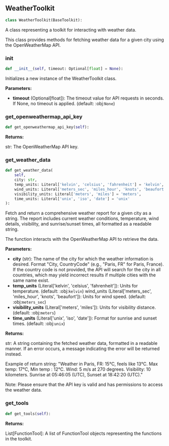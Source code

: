 <a id="camel.toolkits.weather_toolkit"></a>

<a id="camel.toolkits.weather_toolkit.WeatherToolkit"></a>

## WeatherToolkit

```python
class WeatherToolkit(BaseToolkit):
```

A class representing a toolkit for interacting with weather data.

This class provides methods for fetching weather data for a given city
using the OpenWeatherMap API.

<a id="camel.toolkits.weather_toolkit.WeatherToolkit.__init__"></a>

### __init__

```python
def __init__(self, timeout: Optional[float] = None):
```

Initializes a new instance of the WeatherToolkit class.

**Parameters:**

- **timeout** (Optional[float]): The timeout value for API requests in seconds. If None, no timeout is applied. (default: :obj:`None`)

<a id="camel.toolkits.weather_toolkit.WeatherToolkit.get_openweathermap_api_key"></a>

### get_openweathermap_api_key

```python
def get_openweathermap_api_key(self):
```

**Returns:**

  str: The OpenWeatherMap API key.

<a id="camel.toolkits.weather_toolkit.WeatherToolkit.get_weather_data"></a>

### get_weather_data

```python
def get_weather_data(
    self,
    city: str,
    temp_units: Literal['kelvin', 'celsius', 'fahrenheit'] = 'kelvin',
    wind_units: Literal['meters_sec', 'miles_hour', 'knots', 'beaufort'] = 'meters_sec',
    visibility_units: Literal['meters', 'miles'] = 'meters',
    time_units: Literal['unix', 'iso', 'date'] = 'unix'
):
```

Fetch and return a comprehensive weather report for a given city
as a string. The report includes current weather conditions,
temperature, wind details, visibility, and sunrise/sunset times,
all formatted as a readable string.

The function interacts with the OpenWeatherMap API to
retrieve the data.

**Parameters:**

- **city** (str): The name of the city for which the weather information is desired. Format "City, CountryCode" (e.g., "Paris, FR" for Paris, France). If the country code is not provided, the API will search for the city in all countries, which may yield incorrect results if multiple cities with the same name exist.
- **temp_units** (Literal['kelvin', 'celsius', 'fahrenheit']): Units for temperature. (default: :obj:`kelvin`) wind_units (Literal['meters_sec', 'miles_hour', 'knots', 'beaufort']): Units for wind speed. (default: :obj:`meters_sec`)
- **visibility_units** (Literal['meters', 'miles']): Units for visibility distance. (default: :obj:`meters`)
- **time_units** (Literal['unix', 'iso', 'date']): Format for sunrise and sunset times. (default: :obj:`unix`)

**Returns:**

  str: A string containing the fetched weather data, formatted in a
readable manner. If an error occurs, a message indicating the
error will be returned instead.

Example of return string:
"Weather in Paris, FR: 15°C, feels like 13°C. Max temp: 17°C,
Min temp : 12°C.
Wind: 5 m/s at 270 degrees. Visibility: 10 kilometers.
Sunrise at 05:46:05 (UTC), Sunset at 18:42:20 (UTC)."

Note:
Please ensure that the API key is valid and has permissions
to access the weather data.

<a id="camel.toolkits.weather_toolkit.WeatherToolkit.get_tools"></a>

### get_tools

```python
def get_tools(self):
```

**Returns:**

  List[FunctionTool]: A list of FunctionTool objects
representing the functions in the toolkit.
